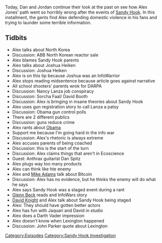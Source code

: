 {{DEFAULTSORT:
    #_EPISODE_0344:April 9-10, 2013
}}{{Episode
    | title             = April 9-10, 2013
    | caption           = Listen to this episode on [https://knowledgefight.libsyn.com/knowledge-fight-april-9-10-2013 Libsyn] [https://open.spotify.com/episode/3v0xXlWH1MVP8XJdpHWfEN Spotify], Read the [[Transcript/344: April 9-10, 2013|Unofficial Transcript]]
    | episodeNumber     = 344
    | length            = 01:53:41
    | airDate           = September 18, 2019
    | coverageStartDate = April 9, 2013
    | coverageEndDate   = April 10, 2013
    | episodeType       = [[:Category:Sandy Hook Investigation|Sandy Hook Investigation]]
    | appearance        = [[Joshua Heiken]], [[Nancy Lanza]], [[Sorcha Faal]], [[David Booth]], [[Dan Spitz]], [[Mike Adams]], [[Glenn Beck]], [[David Knight]], [[Jakari Jackson]]
    | previousEpisode   = [[343: April 3-8, 2013]]
    | nextEpisode       = [[345: September 19, 2019]]
}}

{{Stub}}

Today, Dan and Jordan continue their look at the past on see how Alex Jones' path went so horribly wrong after the events of [[The Sandy Hook Elementary Massacre|Sandy Hook]].  In this installment, the gents find Alex defending domestic violence in his fans and trying to launder some terrible information.

==Tidbits==

*Alex talks about North Korea
*Discussion: ABB North Korean reactor sale
*Alex blames Sandy Hook parents
*Alex talks about Joshua Heiken
*Discussion: Joshua Heiken
*Alex is on this tip because Joshua was an InfoWarrior
*Alex stops reading midsentence because article goes against narrative
*All school shooters' parents wrok for DARPA
*Discussion: Nancy Lanza job conspiracy
*Discussion: Sorcha Faal/ David Booth
*Discussion: Alex is bringing in insane theories about Sandy Hook
*Alex uses gun registration story to call Lanza a patsy
*Discussion: Obama gun control polls
*There are 2 different publics
*Discussion: guns reduce crime
*Alex rants about [[Barack Obama|Obama]]
*Support me because I'm going hard in the info war
*Discussion: Alex's rhetoric is always extreme
*Alex accuses parents of being coached
*Discussion: this is the start of the turn
*Discussion: Alex claims things that aren't in Ecoscience
*Guest: Anthrax guitarist Dan Spitz
*Alex plugs way too many products
*Alex can think like hte enemy
*Alex and [[Mike Adams]] talk about Bitcoin
*Discussion: Alex has no evidence, but he thinks the enemy will do what he says
*Alex says Sandy Hook was a staged event during a rant
*[[Glenn Beck]] reads and InfoWars story
*[[David Knight]] and Alex talk about Sandy Hook being staged
*Alex: They should have gotten better actors
*Alex has fun with Jaquari and David in studio
*Alex does a Darth Vader impression
*Alex doesn't know when Lexington happened
*Discussion: John Parker quote about Lexington

[[Category:Episodes]]
[[Category:Sandy Hook Investigation]]
